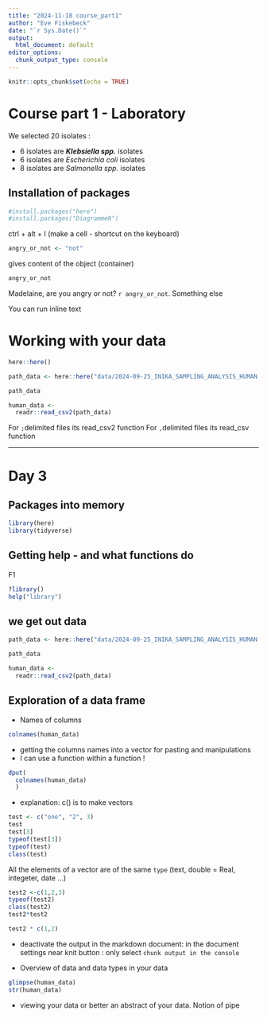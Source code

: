 ---
title: "2024-11-18 course_part1"
author: "Eve Fiskebeck"
date: "`r Sys.Date()`"
output:
  html_document: default
editor_options: 
  chunk_output_type: console
---

```{r setup, include=FALSE}
knitr::opts_chunk$set(echo = TRUE)
```

# Course part 1 - Laboratory

We selected 20 isolates :

-   6 isolates are ***Klebsiella spp.*** isolates
-   6 isolates are *Escherichia coli* isolates
-   8 isolates are *Salmonella spp.* isolates

```{=html}
<!-- 
TODO: I am a comment 

damned lab work it failed too much today 

-->
```
## Installation of packages

```{r}
#install.packages("here")
#install.packages("DiagrammeR")
```

ctrl + alt + I (make a cell - shortcut on the keyboard)

```{r}
angry_or_not <- "not"
```

gives content of the object (container)

```{r}
angry_or_not
```

Madelaine, are you angry or not? `r angry_or_not`. Something else

You can run inline text

# Working with your data


```{r}
here::here()
```

```{r}
path_data <- here::here("data/2024-09-25_INIKA_SAMPLING_ANALYSIS_HUMAN.csv")

path_data
```

```{r}
human_data <- 
  readr::read_csv2(path_data)
```
For `;`delimited files its read_csv2 function
For `,`delimited files its read_csv function

---

# Day 3

## Packages into memory 
```{r}
library(here)
library(tidyverse)
```


## Getting help - and what functions do 

F1 


```{r}
?library()
help("library")
```

## we get out data 
```{r}
path_data <- here::here("data/2024-09-25_INIKA_SAMPLING_ANALYSIS_HUMAN.csv")

path_data
```



```{r}
human_data <- 
  readr::read_csv2(path_data)
```





## Exploration of a data frame 

- Names of columns 
```{r}
colnames(human_data)
```

- getting the columns names into a vector for pasting and manipulations
- I can use a function within a function ! 
```{r}
dput(
  colnames(human_data)
  )
```

- explanation: c() is to make vectors

```{r}
test <- c("one", "2", 3)
test
test[3]
typeof(test[3])
typeof(test)
class(test)
```
All the elements of a vector are of the same `type` (text, double = Real, integeter, date ...)

```{r}
test2 <-c(1,2,3)
typeof(test2)
class(test2)
test2*test2
```
```{r}
test2 * c(1,2)
```


- deactivate the output in the markdown document: in the document settings
near knit button : only select `chunk output in the console`


- Overview of data and data types in your data

```{r}
glimpse(human_data)
str(human_data)
```

- viewing your data or better an abstract of your data. Notion of pipe 
```{r}

```

